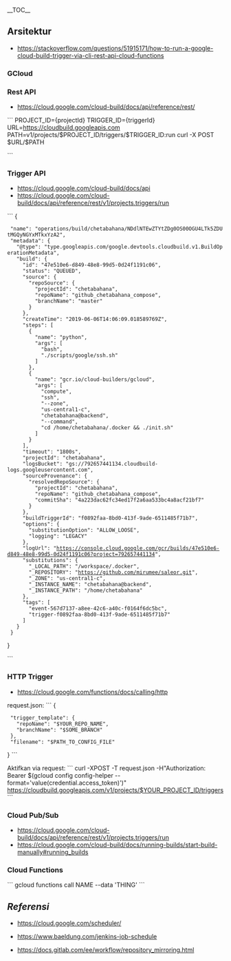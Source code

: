 __TOC__
==Arsitektur==
* [[How to Trigger|https://stackoverflow.com/questions/51915171/how-to-run-a-google-cloud-build-trigger-via-cli-rest-api-cloud-functions]]


===GCloud===

===Rest API===
* [[Cloud Build API|https://cloud.google.com/cloud-build/docs/api/reference/rest/]]

```
PROJECT_ID={projectId}
TRIGGER_ID={triggerId}
URL=https://cloudbuild.googleapis.com
PATH=v1/projects/$PROJECT_ID/triggers/$TRIGGER_ID:run
curl -X POST $URL/$PATH

```

===Trigger API===
* [[Cloud Build API|https://cloud.google.com/cloud-build/docs/api]]
* [[Project Trigger API|https://cloud.google.com/cloud-build/docs/api/reference/rest/v1/projects.triggers/run]]

```
{
  "name": "operations/build/chetabahana/NDdlNTEwZTYtZDg0OS00OGU4LTk5ZDUtMGQyNGYxMTkxYzA2",
  "metadata": {
    "@type": "type.googleapis.com/google.devtools.cloudbuild.v1.BuildOperationMetadata",
    "build": {
      "id": "47e510e6-d849-48e8-99d5-0d24f1191c06",
      "status": "QUEUED",
      "source": {
        "repoSource": {
          "projectId": "chetabahana",
          "repoName": "github_chetabahana_compose",
          "branchName": "master"
        }
      },
      "createTime": "2019-06-06T14:06:09.018589769Z",
      "steps": [
        {
          "name": "python",
          "args": [
            "bash",
            "./scripts/google/ssh.sh"
          ]
        },
        {
          "name": "gcr.io/cloud-builders/gcloud",
          "args": [
            "compute",
            "ssh",
            "--zone",
            "us-central1-c",
            "chetabahana@backend",
            "--command",
            "cd /home/chetabahana/.docker && ./init.sh"
          ]
        }
      ],
      "timeout": "1800s",
      "projectId": "chetabahana",
      "logsBucket": "gs://792657441134.cloudbuild-logs.googleusercontent.com",
      "sourceProvenance": {
        "resolvedRepoSource": {
          "projectId": "chetabahana",
          "repoName": "github_chetabahana_compose",
          "commitSha": "4a223dac62fc34ed17f2a6aa533bc4a8acf21bf7"
        }
      },
      "buildTriggerId": "f0892faa-8bd0-413f-9ade-6511485f71b7",
      "options": {
        "substitutionOption": "ALLOW_LOOSE",
        "logging": "LEGACY"
      },
      "logUrl": "https://console.cloud.google.com/gcr/builds/47e510e6-d849-48e8-99d5-0d24f1191c06?project=792657441134",
      "substitutions": {
        "_LOCAL_PATH": "/workspace/.docker",
        "_REPOSITORY": "https://github.com/mirumee/saleor.git",
        "_ZONE": "us-central1-c",
        "_INSTANCE_NAME": "chetabahana@backend",
        "_INSTANCE_PATH": "/home/chetabahana"
      },
      "tags": [
        "event-567d7137-a8ee-42c6-a40c-f0164f6dc5bc",
        "trigger-f0892faa-8bd0-413f-9ade-6511485f71b7"
      ]
    }
  }
}

```

===HTTP Trigger===
* [[Calling HTTP|https://cloud.google.com/functions/docs/calling/http]]

request.json:
```
{
  "trigger_template": {
    "repoName": "$YOUR_REPO_NAME",
    "branchName": "$SOME_BRANCH"
  },
  "filename": "$PATH_TO_CONFIG_FILE"
}
```

Aktifkan via request:
```
curl -XPOST -T request.json -H"Authorization: Bearer $(gcloud config config-helper --format='value(credential.access_token)')" https://cloudbuild.googleapis.com/v1/projects/$YOUR_PROJECT_ID/triggers
```


===Cloud Pub/Sub===

* [[Project Trigger|https://cloud.google.com/cloud-build/docs/api/reference/rest/v1/projects.triggers/run]]
* [[Start Build Manually|https://cloud.google.com/cloud-build/docs/running-builds/start-build-manually#running_builds]]

===Cloud Functions===
```
gcloud functions call NAME --data 'THING'
```

==''Referensi''==
* [[Google - Cloud Scheduler|https://cloud.google.com/scheduler/]]

* [[Jenkins - Scheduling Jobs|https://www.baeldung.com/jenkins-job-schedule]]

* [[GitLab - Repository Mirroring|https://docs.gitlab.com/ee/workflow/repository_mirroring.html]]
